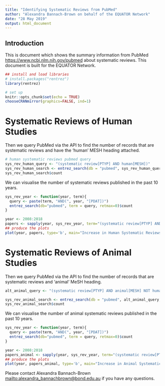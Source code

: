 ```yaml
---
title: "Identifying Systematic Reviews from PubMed"
author: "Alexandra Bannach-Brown on behalf of the EQUATOR Network"
date: "28 May 2019"
output: html_document
---
```


## Introduction

This is document which shows the summary information from PubMed <https://www.ncbi.nlm.nih.gov/pubmed> about systematic reviews. This document is built for the EQUATOR Network. 


```r
## install and load libraries
# install.packages("rentrez")
library(rentrez)

# set up
knitr::opts_chunk$set(echo = TRUE)
chooseCRANmirror(graphics=FALSE, ind=1)
```

# Systematic Reviews of Human Studies

Then we query PubMed via the API to find the number of records that are systematic reviews and have the 'human' MESH heading attached. 
```r
# human systematic reviews pubmed query
sys_rev_human_query <- "(systematic review[PTYP] AND human[MESH])"
sys_rev_human_search <- entrez_search(db = "pubmed", sys_rev_human_query, use_history = TRUE )
sys_rev_human_search$count
```


We can visualise the number of systematic reviews published in the past 10 years.
```r
sys_rev_year <- function(year, term){
  query <- paste(term, "AND(", year, "[PDAT])")
  entrez_search(db="pubmed", term = query, retmax=0)$count
}

year <- 2008:2018
papers <- sapply(year, sys_rev_year, term="(systematic review[PTYP] AND human[MESH])", USE.NAMES = FALSE)
## produce the plots
plot(year, papers, type='b', main="Increase in Human Systematic Reviews - Count per year 2008:2018")
```


# Systematic Reviews of Animal Studies
Then we query PubMed via the API to find the number of records that are systematic reviews and 'animal' MeSH heading. 
```r
alt_animal_query <- "(systematic review[PTYP] AND animal[MESH] NOT human[MESH])"

sys_rev_animal_search <- entrez_search(db = "pubmed", alt_animal_query, use_history = TRUE )
sys_rev_animal_search$count
```

We can visualise the number of animal systematic reviews published in the past 10 years.
```r
sys_rev_year <- function(year, term){
  query <- paste(term, "AND(", year, "[PDAT])")
  entrez_search(db="pubmed", term = query, retmax=0)$count
}

year <- 2008:2018
papers_animal <- sapply(year, sys_rev_year, term="(systematic review[PTYP] AND animal[MESH] NOT human[MESH])", USE.NAMES = FALSE)
## produce the plots
plot(year, papers_animal, type='b', main="Increase in Animal Systematic Reviews - Count per year 2008:2018")
```


Please contact Alexandra Bannach-Brown <mailto:alexandra_bannachbrown@bond.edu.au> if you have any questions. 

